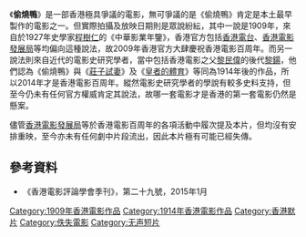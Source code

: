 {{No footnotes|time=2022-5-10}}
{{Infobox Film
|片名          = 偷燒鴨
|電影原名      = 
|圖像          =
|圖像說明      =
|導演          = 賓杰門·布拉斯基
|監製          = 
|製片          = 
|編劇          = 
|劇本          = 
|故事          = 
|原著          = 
|旁白          = 
|統籌          = 
|主演          = 
|分級          = 
|副標題        = 
|主題曲        = 
|片頭曲        = 
|片尾曲        = 
|配樂          = 
|攝影          = 
|剪輯          = 
|製片商        = 亞細亞影片公司
|發行商        = 
|上映日期      = 待考究
|發行日期      = 
|片長          = 
|產地          = 待考究
|語言          = 默片
|官方網站      = 
|預算          = 
|票房          = 
|amg_id      = <!-- AMG（All Media Guide）ID -->
|imdb_id     =
}}

《'''偷燒鴨'''》是一部香港極具爭議的電影，無可爭議的是《偷燒鴨》肯定是本土最早製作的電影之一。但實際拍攝及放映日期則是眾說紛紜，其中一說是1909年，來自於1927年史學家[[程樹仁|程樹仁]]的《中華影業年鑒》，香港官方包括[[香港電台|香港電台]]、[[香港電影發展局|香港電影發展局]]等均偏向這種說法，故2009年香港官方大肆慶祝香港電影百周年。而另一說法則來自近代的電影史研究學者，當中包括香港電影之父[[黎民偉|黎民偉]]的後代[[黎鍚|黎鍚]]，他們認為《偷燒鴨》與《[[莊子試妻_(電影)|莊子試妻]]》及《[[皇者的體育|皇者的體育]]》等同為1914年後的作品，所以2014年才是香港電影百周年。縱然電影史研究學者的學說有較多史料支持，但至今仍未有任何官方權威肯定其說法，故哪一套電影才是香港的第一套電影仍然是懸案。

儘管[[香港電影發展局|香港電影發展局]]等於香港電影百周年的各項活動中履次提及本片，但均沒有安排重映，至今亦未有任何劇中片段流出，因此本片極有可能已經失傳。

==參考資料==
*《香港電影評論學會季刊》，第二十九號，2015年1月

[[Category:1909年香港電影作品|Category:1909年香港電影作品]]
[[Category:1914年香港電影作品|Category:1914年香港電影作品]]
[[Category:香港默片|Category:香港默片]]
[[Category:佚失電影|Category:佚失電影]]
[[Category:无声短片|Category:无声短片]]

{{HK-movie-stub}}